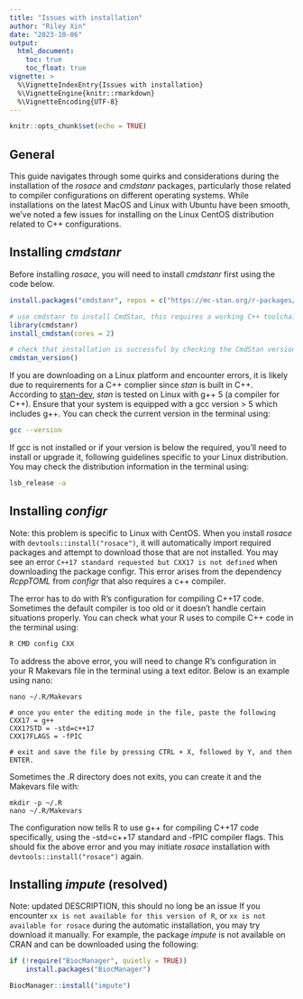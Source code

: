 ```yaml
---
title: "Issues with installation"
author: "Riley Xin"
date: "2023-10-06"
output: 
  html_document:
    toc: true
    toc_float: true
vignette: >
  %\VignetteIndexEntry{Issues with installation}
  %\VignetteEngine{knitr::rmarkdown}
  %\VignetteEncoding{UTF-8}
---
```


```r
knitr::opts_chunk$set(echo = TRUE)
```

## General
This guide navigates through some quirks and considerations during the installation of the *rosace* and *cmdstanr* packages, particularly those related to compiler configurations on different operating systems. While installations on the latest MacOS and Linux with Ubuntu have been smooth, we've noted a few issues for installing on the Linux CentOS distribution related to C++ configurations.


## Installing *cmdstanr*
Before installing *rosace*, you will need to install *cmdstanr* first using the code below.
```r
install.packages("cmdstanr", repos = c("https://mc-stan.org/r-packages/", getOption("repos")))

# use cmdstanr to install CmdStan, this requires a working C++ toolchain and compiler
library(cmdstanr)
install_cmdstan(cores = 2)

# check that installation is successful by checking the CmdStan version
cmdstan_version()
```


If you are downloading on a Linux platform and encounter errors, it is likely due to requirements for a C++ complier since *stan* is built in C++. According to [stan-dev](https://github.com/stan-dev/stan/wiki/Coding-Style-and-Idioms#supported-cpp-versions-and-compilers), *stan* is tested on Linux with g++ 5 (a compiler for C++). Ensure that your system is equipped with a gcc version > 5 which includes g++. You can check the current version in the terminal using:
```bash
gcc --version
```


If gcc is not installed or if your version is below the required, you'll need to install or upgrade it, following guidelines specific to your Linux distribution. You may check the distribution information in the terminal using:
```bash
lsb_release -a
```


## Installing *configr*
Note: this problem is specific to Linux with CentOS. 
When you install *rosace* with `devtools::install("rosace")`, it will automatically import required packages and attempt to download those that are not installed. You may see an error `C++17 standard requested but CXX17 is not defined` when downloading the package configr. This error arises from the dependency *RcppTOML* from *configr* that also requires a c++ compiler. 


The error has to do with R's configuration for compiling C++17 code. Sometimes the default compiler is too old or it doesn't handle certain situations properly. You can check what your R uses to compile C++ code in the terminal using: 
```bash
R CMD config CXX
```


To address the above error, you will need to change R's configuration in your R Makevars file in the terminal using a text editor. Below is an example using nano:
```base
nano ~/.R/Makevars

# once you enter the editing mode in the file, paste the following
CXX17 = g++
CXX17STD = -std=c++17
CXX17FLAGS = -fPIC

# exit and save the file by pressing CTRL + X, followed by Y, and then ENTER.
```


Sometimes the .R directory does not exits, you can create it and the Makevars file with:
```base
mkdir -p ~/.R
nano ~/.R/Makevars
```


The configuration now tells R to use g++ for compiling C++17 code specifically, using the -std=c++17 standard and -fPIC compiler flags. This should fix the above error and you may initiate *rosace* installation with `devtools::install("rosace")` again.


## Installing *impute* (resolved)
Note: updated DESCRIPTION, this should no long be an issue
If you encounter `xx is not available for this version of R`, or `xx is not available for rosace` during the automatic installation, you may try download it manually. For example, the package *impute* is not available on CRAN and can be downloaded using the following: 
```r
if (!require("BiocManager", quietly = TRUE))
    install.packages("BiocManager")

BiocManager::install("impute")
```
